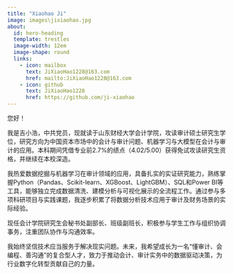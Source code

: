 ```yaml
---
title: "Xiaohao Ji"
image: images\jixiaohao.jpg
about:
  id: hero-heading
  template: trestles
  image-width: 12em
  image-shape: round
  links:
    - icon: mailbox
      text: JiXiaoHao1228@163.com
      href: mailto:JiXiaoHao1228@163.com
    - icon: github
      text: JiXiaoHao1228
      href: https://github.com/ji-xiaohao
---
```


::: {#hero-heading}

您好！

我是吉小浩，中共党员，现就读于山东财经大学会计学院，攻读审计硕士研究生学位，研究方向为中国资本市场中的会计与审计问题、机器学习与大模型在会计与审计的应用。本科期间凭借专业前2.7%的绩点（4.02/5.00）获得免试攻读研究生资格，并继续在本校深造。

我热爱数据挖掘与机器学习在审计领域的应用，具备扎实的实证研究能力，熟练掌握Python（Pandas、Scikit-learn、XGBoost、LightGBM）、SQL和Power BI等工具，能够独立完成数据清洗、建模分析与可视化展示的全流程工作。通过参与多项科研项目与实践课题，我逐步积累了将数据分析技术应用于审计及财务场景的实际经验。

现任会计学院研究生会秘书处副部长、班级副班长，积极参与学生工作与组织协调事务，注重团队协作与沟通效率。

我始终坚信技术应当服务于解决现实问题。未来，我希望成长为一名“懂审计、会编程、善沟通”的复合型人才，致力于推动会计、审计实务中的数据驱动决策，为行业数字化转型贡献自己的力量。

:::
